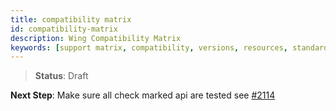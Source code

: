 ```yaml
---
title: compatibility matrix
id: compatibility-matrix
description: Wing Compatibility Matrix
keywords: [support matrix, compatibility, versions, resources, standard library]
---
```



> **Status**: Draft

**Next Step**: Make sure all check marked api are tested see [#2114](https://github.com/winglang/wing/issues/2114)

<Table />
